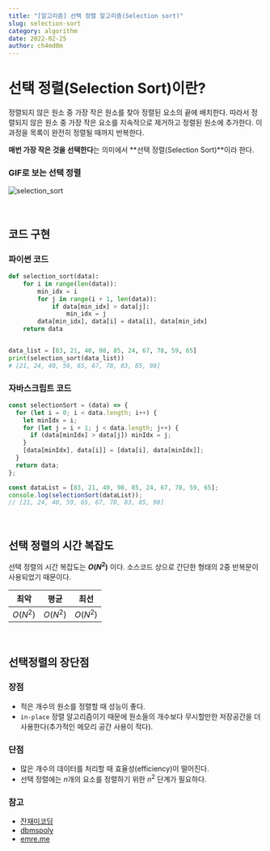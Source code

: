 ```yaml
---
title: "[알고리즘] 선택 정렬 알고리즘(Selection sort)"
slug: selection-sort
category: algorithm
date: 2022-02-25
author: ch4md0m
---
```


# 선택 정렬(Selection Sort)이란?

정렬되지 않은 원소 중 가장 작은 원소를 찾아 정렬된 요소의 끝에 배치한다. 따라서 정렬되지 않은 원소 중 가장 작은 요소를 지속적으로 제거하고 정렬된 원소에 추가한다. 이 과정을 목록이 완전히 정렬될 때까지 반복한다.

**매번 가장 작은 것을 선택한다**는 의미에서 **선택 정렬(Selection Sort)**이라 한다.

### GIF로 보는 선택 정렬

![selection_sort](./image/selection_sort.gif)

<br />

## 코드 구현

### 파이썬 코드

```python
def selection_sort(data):
    for i in range(len(data)):
        min_idx = i
        for j in range(i + 1, len(data)):
            if data[min_idx] > data[j]:
                min_idx = j
        data[min_idx], data[i] = data[i], data[min_idx]
    return data


data_list = [83, 21, 40, 98, 85, 24, 67, 78, 59, 65]
print(selection_sort(data_list))
# [21, 24, 40, 59, 65, 67, 78, 83, 85, 98]
```

### 자바스크립트 코드

```jsx
const selectionSort = (data) => {
  for (let i = 0; i < data.length; i++) {
    let minIdx = i;
    for (let j = i + 1; j < data.length; j++) {
      if (data[minIdx] > data[j]) minIdx = j;
    }
    [data[minIdx], data[i]] = [data[i], data[minIdx]];
  }
  return data;
};

const dataList = [83, 21, 40, 98, 85, 24, 67, 78, 59, 65];
console.log(selectionSort(dataList));
// [21, 24, 40, 59, 65, 67, 78, 83, 85, 98]
```

<br />

## 선택 정렬의 시간 복잡도

선택 정렬의 시간 복잡도는 **$O(N^2)$** 이다. 소스코드 상으로 간단한 형태의 2중 반복문이 사용되었기 때문이다.

| 최악     | 평균     | 최선     |
| -------- | -------- | -------- |
| $O(N^2)$ | $O(N^2)$ | $O(N^2)$ |

<br />

## 선택정렬의 장단점

### 장점

- 적은 개수의 원소를 정렬할 때 성능이 좋다.
- `in-place` 정렬 알고리즘이기 때문에 원소들의 개수보다 무시할만한 저장공간을 더 사용한다(추가적인 메모리 공간 사용이 적다).

### 단점

- 많은 개수의 데이터를 처리할 때 효율성(efficiency)이 떨어진다.
- 선택 정렬에는 $n$개의 요소를 정렬하기 위한 $n^2$ 단계가 필요하다.

### 참고

- [잔재미코딩](https://www.fun-coding.org/)
- [dbmspoly](http://dbmspoly.blogspot.com/p/advantage-disadvantages-of-sort.html)
- [emre.me](https://emre.me/algorithms/sorting-algorithms/)
